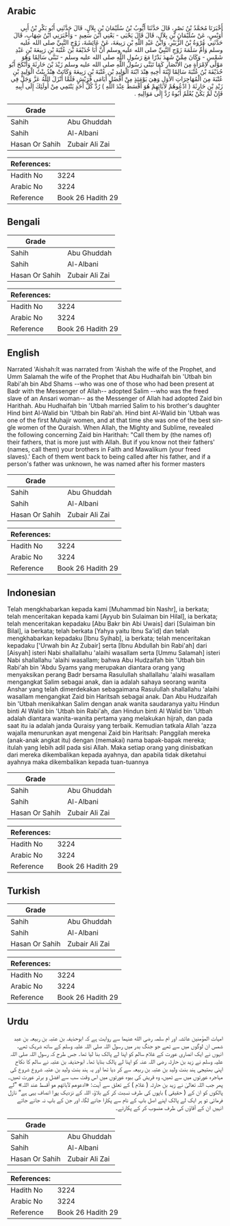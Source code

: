 ## Arabic


<div dir="rtl" lang="ar" style={{fontSize:'larger',backgroundColor:'#f8f9fa',padding:20}}>
أَخْبَرَنَا مُحَمَّدُ بْنُ نَصْرٍ، قَالَ حَدَّثَنَا أَيُّوبُ بْنُ سُلَيْمَانَ بْنِ بِلاَلٍ، قَالَ حَدَّثَنِي أَبُو بَكْرِ بْنُ أَبِي أُوَيْسٍ، عَنْ سُلَيْمَانَ بْنِ بِلاَلٍ، قَالَ قَالَ يَحْيَى - يَعْنِي ابْنَ سَعِيدٍ - وَأَخْبَرَنِي ابْنُ شِهَابٍ، قَالَ حَدَّثَنِي عُرْوَةُ بْنُ الزُّبَيْرِ، وَابْنُ عَبْدِ اللَّهِ بْنِ رَبِيعَةَ، عَنْ عَائِشَةَ، زَوْجِ النَّبِيِّ صلى الله عليه وسلم وَأُمِّ سَلَمَةَ زَوْجِ النَّبِيِّ صلى الله عليه وسلم أَنَّ أَبَا حُذَيْفَةَ بْنَ عُتْبَةَ بْنِ رَبِيعَةَ بْنِ عَبْدِ شَمْسٍ - وَكَانَ مِمَّنْ شَهِدَ بَدْرًا مَعَ رَسُولِ اللَّهِ صلى الله عليه وسلم - تَبَنَّى سَالِمًا وَهُوَ مَوْلًى لاِمْرَأَةٍ مِنَ الأَنْصَارِ كَمَا تَبَنَّى رَسُولُ اللَّهِ صلى الله عليه وسلم زَيْدَ بْنَ حَارِثَةَ وَأَنْكَحَ أَبُو حُذَيْفَةَ بْنُ عُتْبَةَ سَالِمًا ابْنَةَ أَخِيهِ هِنْدَ ابْنَةَ الْوَلِيدِ بْنِ عُتْبَةَ بْنِ رَبِيعَةَ وَكَانَتْ هِنْدُ بِنْتُ الْوَلِيدِ بْنِ عُتْبَةَ مِنَ الْمُهَاجِرَاتِ الأُوَلِ وَهِيَ يَوْمَئِذٍ مِنْ أَفْضَلِ أَيَامَى قُرَيْشٍ فَلَمَّا أَنْزَلَ اللَّهُ عَزَّ وَجَلَّ فِي زَيْدِ بْنِ حَارِثَةَ ‏(‏ ادْعُوهُمْ لآبَائِهِمْ هُوَ أَقْسَطُ عِنْدَ اللَّهِ ‏)‏ رُدَّ كُلُّ أَحَدٍ يَنْتَمِي مِنْ أُولَئِكَ إِلَى أَبِيهِ فَإِنْ لَمْ يَكُنْ يُعْلَمُ أَبُوهُ رُدَّ إِلَى مَوَالِيهِ ‏.‏
</div>
<div style={{backgroundColor:'#f8f9fa',padding:20, marginBottom: 10}}><table> <thead> <tr> <th>Grade</th> <th></th> </tr> </thead> <tbody> <tr><td>Sahih</td><td>Abu Ghuddah</td></tr><tr><td>Sahih</td><td>Al-Albani</td></tr><tr><td>Hasan Or Sahih</td><td>Zubair Ali Zai</td></tr></tbody></table><table> <thead> <tr> <th>References:</th> <th></th> </tr> </thead> <tbody><tr><td>Hadith No</td><td>3224</td></tr><tr><td>Arabic No</td><td>3224</td></tr><tr><td>Reference</td><td>Book 26 Hadith 29</td></tr></tbody></table></div>

## Bengali


<div dir="ltr" lang="bn" style={{fontSize:'larger',backgroundColor:'#f8f9fa',padding:20}}>

</div>
<div style={{backgroundColor:'#f8f9fa',padding:20, marginBottom: 10}}><table> <thead> <tr> <th>Grade</th> <th></th> </tr> </thead> <tbody> <tr><td>Sahih</td><td>Abu Ghuddah</td></tr><tr><td>Sahih</td><td>Al-Albani</td></tr><tr><td>Hasan Or Sahih</td><td>Zubair Ali Zai</td></tr></tbody></table><table> <thead> <tr> <th>References:</th> <th></th> </tr> </thead> <tbody><tr><td>Hadith No</td><td>3224</td></tr><tr><td>Arabic No</td><td>3224</td></tr><tr><td>Reference</td><td>Book 26 Hadith 29</td></tr></tbody></table></div>

## English


<div dir="ltr" lang="en" style={{fontSize:'larger',backgroundColor:'#f8f9fa',padding:20}}>
Narrated 'Aishah:It was narrated from 'Aishah the wife of the Prophet, and Umm Salamah the wife of the Prophet that Abu Hudhaifah bin 'Utbah bin Rabi'ah bin Abd Shams --who was one of those who had been present at Badr with the Messenger of Allah-- adopted Salim --who was the freed slave of an Ansari woman-- as the Messenger of Allah had adopted Zaid bin Harithah. Abu Hudhaifah bin 'Utbah married Salim to his brother's daughter Hind bint Al-Walid bin 'Utbah bin Rabi'ah. Hind bint Al-Walid bin 'Utbah was one of the first Muhajir women, and at that time she was one of the best single women of the Quraish. When Allah, the Mighty and Sublime, revealed the following concerning Zaid bin Harithah: "Call them by (the names of) their fathers, that is more just with Allah. But if you know not their fathers' (names, call them) your brothers in Faith and Mawalikum (your freed slaves).' Each of them went back to being called after his father, and if a person's father was unknown, he was named after his former masters
</div>
<div style={{backgroundColor:'#f8f9fa',padding:20, marginBottom: 10}}><table> <thead> <tr> <th>Grade</th> <th></th> </tr> </thead> <tbody> <tr><td>Sahih</td><td>Abu Ghuddah</td></tr><tr><td>Sahih</td><td>Al-Albani</td></tr><tr><td>Hasan Or Sahih</td><td>Zubair Ali Zai</td></tr></tbody></table><table> <thead> <tr> <th>References:</th> <th></th> </tr> </thead> <tbody><tr><td>Hadith No</td><td>3224</td></tr><tr><td>Arabic No</td><td>3224</td></tr><tr><td>Reference</td><td>Book 26 Hadith 29</td></tr></tbody></table></div>

## Indonesian


<div dir="ltr" lang="id" style={{fontSize:'larger',backgroundColor:'#f8f9fa',padding:20}}>
Telah mengkhabarkan kepada kami [Muhammad bin Nashr], ia berkata; telah menceritakan kepada kami [Ayyub bin Sulaiman bin Hilal], ia berkata; telah menceritakan kepadaku [Abu Bakr bin Abi Uwais] dari [Sulaiman bin Bilal], ia berkata; telah berkata [Yahya yaitu Ibnu Sa'id] dan telah mengkhabarkan kepadaku [Ibnu Syihab], ia berkata; telah menceritakan kepadaku ['Urwah bin Az Zubair] serta [Ibnu Abdullah bin Rabi'ah] dari [Aisyah] isteri Nabi shallallahu 'alaihi wasallam serta [Ummu Salamah] isteri Nabi shallallahu 'alaihi wasallam; bahwa Abu Hudzaifah bin 'Utbah bin Rabi'ah bin 'Abdu Syams yang merupakan diantara orang yang menyaksikan perang Badr bersama Rasulullah shallallahu 'alaihi wasallam mengangkat Salim sebagai anak, dan ia adalah sahaya seorang wanita Anshar yang telah dimerdekakan sebagaimana Rasulullah shallallahu 'alaihi wasallam mengangkat Zaid bin Haritsah sebagai anak. Dan Abu Hudzaifah bin 'Utbah menikahkan Salim dengan anak wanita saudaranya yaitu Hindun binti Al Walid bin 'Utbah bin Rabi'ah, dan Hindun binti Al Walid bin 'Utbah adalah diantara wanita-wanita pertama yang melakukan hijrah, dan pada saat itu ia adalah janda Quraisy yang terbaik. Kemudian tatkala Allah 'azza wajalla menurunkan ayat mengenai Zaid bin Haritsah: Panggilah mereka (anak-anak angkat itu) dengan (memakai) nama bapak-bapak mereka; itulah yang lebih adil pada sisi Allah. Maka setiap orang yang dinisbatkan dari mereka dikembalikan kepada ayahnya, dan apabila tidak diketahui ayahnya maka dikembalikan kepada tuan-tuannya
</div>
<div style={{backgroundColor:'#f8f9fa',padding:20, marginBottom: 10}}><table> <thead> <tr> <th>Grade</th> <th></th> </tr> </thead> <tbody> <tr><td>Sahih</td><td>Abu Ghuddah</td></tr><tr><td>Sahih</td><td>Al-Albani</td></tr><tr><td>Hasan Or Sahih</td><td>Zubair Ali Zai</td></tr></tbody></table><table> <thead> <tr> <th>References:</th> <th></th> </tr> </thead> <tbody><tr><td>Hadith No</td><td>3224</td></tr><tr><td>Arabic No</td><td>3224</td></tr><tr><td>Reference</td><td>Book 26 Hadith 29</td></tr></tbody></table></div>

## Turkish


<div dir="ltr" lang="tr" style={{fontSize:'larger',backgroundColor:'#f8f9fa',padding:20}}>

</div>
<div style={{backgroundColor:'#f8f9fa',padding:20, marginBottom: 10}}><table> <thead> <tr> <th>Grade</th> <th></th> </tr> </thead> <tbody> <tr><td>Sahih</td><td>Abu Ghuddah</td></tr><tr><td>Sahih</td><td>Al-Albani</td></tr><tr><td>Hasan Or Sahih</td><td>Zubair Ali Zai</td></tr></tbody></table><table> <thead> <tr> <th>References:</th> <th></th> </tr> </thead> <tbody><tr><td>Hadith No</td><td>3224</td></tr><tr><td>Arabic No</td><td>3224</td></tr><tr><td>Reference</td><td>Book 26 Hadith 29</td></tr></tbody></table></div>

## Urdu


<div dir="rtl" lang="ur" style={{fontSize:'larger',backgroundColor:'#f8f9fa',padding:20}}>
امہات المؤمنین عائشہ اور ام سلمہ رضی الله عنہما سے روایت ہے کہ ابوحذیفہ بن عتبہ بن ربیعہ بن عبد شمس ان لوگوں میں سے تھے جو جنگ بدر میں رسول اللہ صلی اللہ علیہ وسلم کے ساتھ شریک تھے، انہوں نے ایک انصاری عورت کے غلام سالم کو اپنا لے پالک بنا لیا تھا۔ جس طرح کہ رسول اللہ صلی اللہ علیہ وسلم نے زید بن حارثہ رضی اللہ عنہ کو اپنا لے پالک بنایا تھا۔ ابوحذیفہ بن عتبہ نے سالم کا نکاح اپنی بھتیجی ہند بنت ولید بن عتبہ بن ربیعہ سے کر دیا تھا اور یہ ہند بنت ولید بن عتبہ شروع شروع کی مہاجرہ عورتوں میں سے تھیں، وہ قریش کی بیوہ عورتوں میں اس وقت سب سے افضل و برتر عورت تھیں۔ پھر جب اللہ تعالیٰ نے زید بن حارثہ ( غلام ) کے تعلق سے آیت: «ادعوهم لآبائهم هو أقسط عند اللہ» ”لے پالکوں کو ان کے ( حقیقی ) باپوں کی طرف نسبت کر کے بلاؤ، اللہ کے نزدیک پورا انصاف یہی ہے“ نازل فرمائی تو ہر ایک لے پالک اپنے اصل باپ کے نام سے پکارا جانے لگا، اور جن کے باپ نہ جانے جاتے انہیں ان کے آقاؤں کی طرف منسوب کر کے پکارتے۔
</div>
<div style={{backgroundColor:'#f8f9fa',padding:20, marginBottom: 10}}><table> <thead> <tr> <th>Grade</th> <th></th> </tr> </thead> <tbody> <tr><td>Sahih</td><td>Abu Ghuddah</td></tr><tr><td>Sahih</td><td>Al-Albani</td></tr><tr><td>Hasan Or Sahih</td><td>Zubair Ali Zai</td></tr></tbody></table><table> <thead> <tr> <th>References:</th> <th></th> </tr> </thead> <tbody><tr><td>Hadith No</td><td>3224</td></tr><tr><td>Arabic No</td><td>3224</td></tr><tr><td>Reference</td><td>Book 26 Hadith 29</td></tr></tbody></table></div>